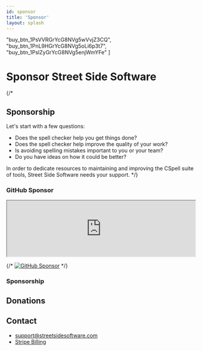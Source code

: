 ```yaml
---
id: sponsor
title: 'Sponsor'
layout: splash
---
```



<head>
    <script async src="https://js.stripe.com/v3/buy-button.js"></script>
    <script async src="https://js.stripe.com/v3/pricing-table.js"></script>
</head>

"buy_btn_1PsVVRGrYcG8NVg5wVvjZ3CQ",
"buy_btn_1PnL9HGrYcG8NVg5oLi6p3t7",
"buy_btn_1PslZyGrYcG8NVg5enjWmYFe"
]

# Sponsor Street Side Software

{/*

## Sponsorship

Let's start with a few questions:

-   Does the spell checker help you get things done?
-   Does the spell checker help improve the quality of your work?
-   Is avoiding spelling mistakes important to you or your team?
-   Do you have ideas on how it could be better?

In order to dedicate resources to maintaining and improving the CSpell suite of tools, Street Side Software needs your support.
*/}

### GitHub Sponsor

<iframe
    className='githubSponsorFrame'
    src="https://github.com/sponsors/streetsidesoftware/card"
    title="Sponsor streetsidesoftware"
    width="100%"
    style={{ border: 0 }}
></iframe>

{/* [![GitHub Sponsor](https://img.shields.io/badge/-black?style=social&logo=githubsponsors&label=GitHub%20Sponsor%3A%20Street%20Side%20Software)](https://github.com/sponsors/streetsidesoftware) */}

### Sponsorship

<StripePricingTable tableId="prctbl_1QdZ0KGrYcG8NVg5zPI9NOgd" />

## Donations

<StripeBuyButton buyButtonId="buy_btn_1Qda2TGrYcG8NVg5yXbmQgxA" />

<StripeBuyButton buyButtonId="buy_btn_1PsVVRGrYcG8NVg5wVvjZ3CQ" />

## Contact

- [support@streetsidesoftware.com](mailto:support@streetsidesoftware.com)
- [Stripe Billing](https://billing.stripe.com/p/login/eVa6qf13k6O4c1O7ss)
